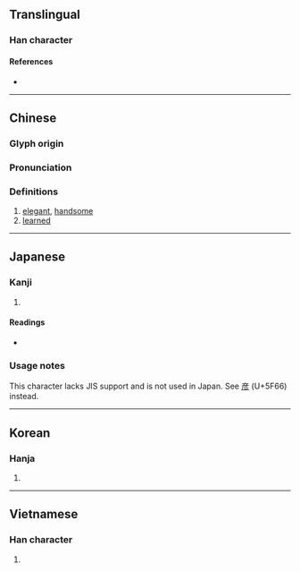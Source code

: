 {{also|彦}}
{{character info/new}}
==Translingual==

===Han character===
{{Han char|rn=59|rad=彡|as=06|sn=9|four=00222|canj=YHHHH|ids=⿱文⿸厂彡}}

====References====
* {{Han ref|kx=0363.130|dkj=09980|dj=0682.100|hdz=20854.091|uh=5F65|ud=24421|bh=ABDB|bd=43995}}

----

==Chinese==
{{zh-forms|s=彦}}

===Glyph origin===
{{Han etym}}

===Pronunciation===
{{zh-pron
|m=yàn
|c=jin6
|mn=qz,tw,xm,zz:gān
|mc=y
|oc=y
|ma=
|cat=a
}}

===Definitions===
{{zh-hanzi}}

# [[elegant]], [[handsome]]
# [[learned]]

----

==Japanese==

===Kanji===
{{ja-kanji|grade=|rs=彡06}} <!-- Not a kyūjitai character of 彦 -->

# {{defn|lang=ja|sort=彡06}}

====Readings====
* {{ja-readings|on=[[げん]] (gen)|kun=[[ひこ]] (hiko)}}

===Usage notes===
This character lacks JIS support and is not used in Japan. See [[彦]] (U+5F66) instead.

----

==Korean==

===Hanja===
{{ko-hanja|hangeul=언|eumhun=|rv=eon|mr=ŏn|y=en}}

# {{defn|lang=ko|sort=彡06}}

----

==Vietnamese==

===Han character===
{{vi-hantu|[[ngạn]]|rs=彡06}}

# {{defn|lang=vi|sort=彡06}}